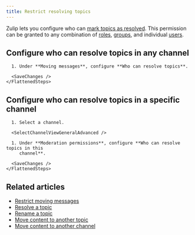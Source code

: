 ```yaml
---
title: Restrict resolving topics
---
```





Zulip lets you configure who can [mark topics as resolved](/help/resolve-a-topic). This
permission can be granted to any combination of [roles](/help/user-roles),
[groups](/help/user-groups), and individual
[users](/help/introduction-to-users).

## Configure who can resolve topics in any channel

<AdminOnly />

<Tabs>
  <TabItem label="Desktop/Web">
    <FlattenedSteps>
      <NavigationSteps target="settings/organization-permissions" />

      1. Under **Moving messages**, configure **Who can resolve topics**.

      <SaveChanges />
    </FlattenedSteps>
  </TabItem>
</Tabs>

## Configure who can resolve topics in a specific channel

<Tabs>
  <TabItem label="Desktop/Web">
    <FlattenedSteps>
      <NavigationSteps target="relative/channel/all" />

      1. Select a channel.

      <SelectChannelViewGeneralAdvanced />

      1. Under **Moderation permissions**, configure **Who can resolve topics in this
         channel**.

      <SaveChanges />
    </FlattenedSteps>
  </TabItem>
</Tabs>

## Related articles

* [Restrict moving messages](/help/restrict-moving-messages)
* [Resolve a topic](/help/resolve-a-topic)
* [Rename a topic](/help/rename-a-topic)
* [Move content to another topic](/help/move-content-to-another-topic)
* [Move content to another channel](/help/move-content-to-another-channel)
